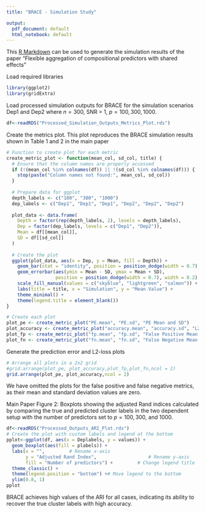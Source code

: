 ```yaml
---
title: "BRACE - Simulation Study"

output:
  pdf_document: default
  html_notebook: default
---
```


This [R Markdown](http://rmarkdown.rstudio.com) can be used to generate the  simulation results of the paper "Flexible aggregation of compositional predictors with shared effects"

Load required libraries
```r
library(ggplot2)
library(gridExtra)
```

Load processed simulation outputs for BRACE for the simulation scenarios Dep1 and Dep2 where $n=300$, SNR = 1, $p=100, 300, 1000$.
```r
df<-readRDS("Processed_Simulation_Outputs_Metrics_Plot.rds")
```

Create the metrics plot. This plot reproduces the BRACE simulation results shown in Table 1 and 2 in the main paper
```r
# Function to create plot for each metric
create_metric_plot <- function(mean_col, sd_col, title) {
  # Ensure that the column names are properly accessed
  if (!(mean_col %in% colnames(df)) || !(sd_col %in% colnames(df))) {
    stop(paste("Column names not found:", mean_col, sd_col))
  }
  
  # Prepare data for ggplot
  depth_labels <- c("100", "300", "1000")
  dep_labels <- c("Dep1", "Dep1", "Dep1", "Dep2", "Dep2", "Dep2")
  
  plot_data <- data.frame(
    Depth = factor(rep(depth_labels, 2), levels = depth_labels),
    Dep = factor(dep_labels, levels = c("Dep1", "Dep2")),
    Mean = df[[mean_col]],
    SD = df[[sd_col]]
  )
  
  # Create the plot
  ggplot(plot_data, aes(x = Dep, y = Mean, fill = Depth)) +
    geom_bar(stat = "identity", position = position_dodge(width = 0.7), color = "black") +
    geom_errorbar(aes(ymin = Mean - SD, ymax = Mean + SD),
                  position = position_dodge(width = 0.7), width = 0.2) +
    scale_fill_manual(values = c("skyblue", "lightgreen", "salmon")) +
    labs(title = title, x = "Simulation", y = "Mean Value") +
    theme_minimal() +
    theme(legend.title = element_blank())
}

# Create each plot
plot_pe <- create_metric_plot("PE.mean", "PE.sd", "PE Mean and SD")
plot_accuracy <- create_metric_plot("accuracy.mean", "accuracy.sd", "L2 loss Mean and SD")
plot_fp <- create_metric_plot("fp.mean", "fp.sd", "False Positive Mean and SD")
plot_fn <- create_metric_plot("fn.mean", "fn.sd", "False Negative Mean and SD")
```

Generate the prediction error and L2-loss plots
```r
# Arrange all plots in a 2x2 grid
#grid.arrange(plot_pe, plot_accuracy,plot_fp,plot_fn,ncol = 2)
grid.arrange(plot_pe, plot_accuracy,ncol = 2)
```
We have omitted the plots for the false positive and false negative metrics, as their mean and standard deviation values are zero.

Main Paper Figure 2: Boxplots showing the adjusted Rand indices calculated by comparing the true and predicted cluster labels in the two dependent setup with the number of predictors set to $p = 100, 300$, and $1000.$

```r
df<-readRDS("Processed_Outputs_ARI_Plot.rds")
# Create the plot with custom labels and legend at the bottom
pplot<-ggplot(df, aes(x = Deplabels, y = values)) + 
  geom_boxplot(aes(fill = plabels)) +
  labs(x = "",         # Rename x-axis
       y = "Adjusted Rand Index",                   # Rename y-axis
       fill = "Number of predictors") +         # Change legend title
  theme_classic() +
  theme(legend.position = "bottom") +# Move legend to the bottom
  ylim(0.8, 1)           
pplot
```
BRACE achieves high values of the ARI for all cases, indicating its ability to recover the true cluster labels with high accuracy.


